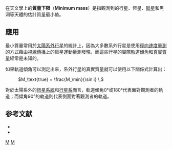 在天文學上的'''質量下限'''（'''Minimum mass'''）是指觀測到的行星、恆星、[[聯星|聯星]]和黑洞等天體的估計質量最小值。 

==應用==
最小質量常用於[[太陽系外行星|太陽系外行星]]的統計上，因為大多數系外行星是使用[[都卜勒光譜學|徑向速度量測]]的方式藉由[[視線傳播|視線傳播]]上的恆星運動量測發現，而這些行星的實際[[軌道傾角|軌道傾角]]和[[真實質量|真實質量]]經常是未知的。

如果軌道傾角可以測定出來，系外行星的真實質量就可以使用以下關係式計算出：

: <math>M_\text{true} = \frac{M_\min}{\sin i} \, </math>

對於太陽系外的[[恆星系統|恆星系統]]和[[行星系|行星系]]而言，軌道傾角0°或180°代表面對觀測者的軌道；而傾角90°的軌道則代表側面對著觀測者的軌道。

== 参考文献 ==
* {{cite journal |author = Kuchner, Marc J. |date=September 2004 |title=A Minimum-Mass Extrasolar Nebula |journal=The American Astronomical Society |volume=612 |issue=2 |pages=1147–1151 |bibcode=2004ApJ...612.1147K |doi=10.1086/422577 }}
* {{cite journal |author = B. Arbutina |date = June 2007 |title = The minimum mass ratio of W UMa-type binary systems |journal = Monthly Notes of the Royal Astronomical Society |volume = 377 |issue = 4 |pages = 1635–1637 |url = http://www.blackwell-synergy.com/doi/abs/10.1111/j.1365-2966.2007.11723.x?cookieSet=1&journalCode=mnr |accessdate = 2008-05-24 |doi = 10.1111/j.1365-2966.2007.11723.x |bibcode = 2007MNRAS.377.1635A }}{{Dead link|date=2019年10月 |bot=InternetArchiveBot |fix-attempted=yes }}

[[Category:質量|M]]
[[Category:天文学术语|M]]

{{astronomy-stub}}